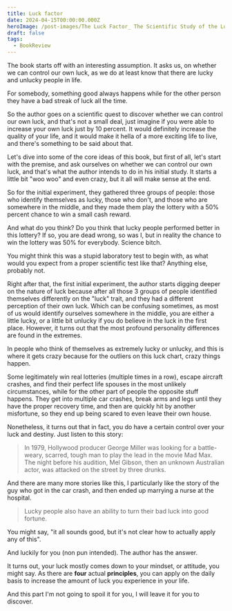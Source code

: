 ```yaml
---
title: Luck factor
date: 2024-04-15T00:00:00.000Z
heroImage: /post-images/The Luck Factor_ The Scientific Study of the Lucky Mind.jpg
draft: false
tags:
  - BookReview
---
```


The book starts off with an interesting assumption. It asks us, on whether we can control our own luck, as we do at least know that there are lucky and unlucky people in life.

For somebody, something good always happens while for the other person they have a bad streak of luck all the time.

So the author goes on a scientific quest to discover whether we can control our own luck, and that's not a small deal, just imagine if you were able to increase your own luck just by 10 percent. It would definitely increase the quality of your life, and it would make it hella of a more exciting life to live, and there's something to be said about that.

Let's dive into some of the core ideas of this book, but first of all, let's start with the premise, and ask ourselves on whether we can control our own luck, and that's what the author intends to do in his initial study. It starts a little bit "woo woo" and even crazy, but it all will make sense at the end.

So for the initial experiment, they gathered three groups of people: those who identify themselves as lucky, those who don't, and those who are somewhere in the middle, and they made them play the lottery with a 50% percent chance to win a small cash reward.

And what do you think? Do you think that lucky people performed better in this lottery? If so, you are dead wrong, so was I, but in reality the chance to win the lottery was 50% for everybody. Science bitch.

You might think this was a stupid laboratory test to begin with, as what would you expect from a proper scientific test like that? Anything else, probably not.

Right after that, the first initial experiment, the author starts digging deeper on the nature of luck because after all those 3 groups of people identified themselves differently on the "luck" trait, and they had a different perception of their own luck. Which can be confusing sometimes, as most of us would identify ourselves somewhere in the middle, you are either a little lucky, or a little bit unlucky if you do believe in the luck in the first place. However, it turns out that the most profound personality differences are found in the extremes.

In people who think of themselves as extremely lucky or unlucky, and this is where it gets crazy because for the outliers on this luck chart, crazy things happen.

Some legitimately win real lotteries (multiple times in a row), escape aircraft crashes, and find their perfect life spouses in the most unlikely circumstances, while for the other part of people the opposite stuff happens. They get into multiple car crashes, break arms and legs until they have the proper recovery time, and then are quickly hit by another misfortune, so they end up being scared to even leave their own house.

Nonetheless, it turns out that in fact, you do have a certain control over your luck and destiny. Just listen to this story:

> In 1979, Hollywood producer George Miller was looking for a battle-weary, scarred, tough man to play the lead in the movie Mad Max. The night before his audition, Mel Gibson, then an unknown Australian actor, was attacked on the street by three drunks.

And there are many more stories like this, I particularly like the story of the guy who got in the car crash, and then ended up marrying a nurse at the hospital.

> Lucky people also have an ability to turn their bad luck into good fortune.

You might say, "it all sounds good, but it's not clear how to actually apply any of this".

And luckily for you (non pun intended). The author has the answer.

It turns out, your luck mostly comes down to your mindset, or attitude, you might say. As there are **four** actual **principles**, you can apply on the daily basis to increase the amount of luck you experience in your life.

And this part I'm not going to spoil it for you, I will leave it for you to discover.
